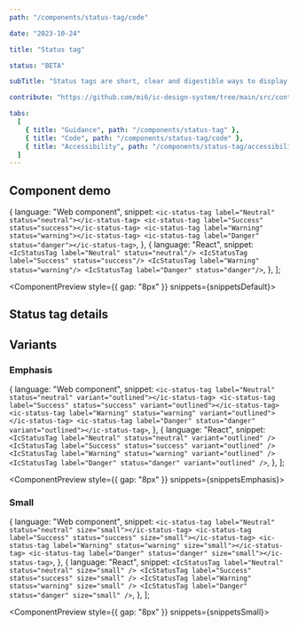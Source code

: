 ```yaml
---
path: "/components/status-tag/code"

date: "2023-10-24"

title: "Status tag"

status: "BETA"

subTitle: "Status tags are short, clear and digestible ways to display the status of something on the page."

contribute: "https://github.com/mi6/ic-design-system/tree/main/src/content/structured/components/status-tag"

tabs:
  [
    { title: "Guidance", path: "/components/status-tag" },
    { title: "Code", path: "/components/status-tag/code" },
    { title: "Accessibility", path: "/components/status-tag/accessibility" },
  ]
---
```



## Component demo

  {
    language: "Web component",
    snippet: `<ic-status-tag label="Neutral" status="neutral"></ic-status-tag>
<ic-status-tag label="Success" status="success"></ic-status-tag>
<ic-status-tag label="Warning" status="warning"></ic-status-tag>
<ic-status-tag label="Danger" status="danger"></ic-status-tag>`,
  },
  {
    language: "React",
    snippet: `<IcStatusTag label="Neutral" status="neutral"/>
<IcStatusTag label="Success" status="success"/>
<IcStatusTag label="Warning" status="warning"/>
<IcStatusTag label="Danger" status="danger"/>`,
  },
];

<ComponentPreview style={{ gap: "8px" }} snippets={snippetsDefault}>
  <IcStatusTag label="Neutral" status="neutral" />
  <IcStatusTag label="Success" status="success" />
  <IcStatusTag label="Warning" status="warning" />
  <IcStatusTag label="Danger" status="danger" />
</ComponentPreview>

## Status tag details

<ComponentDetails component="ic-status-tag" />

## Variants

### Emphasis

  {
    language: "Web component",
    snippet: `<ic-status-tag label="Neutral" status="neutral" variant="outlined"></ic-status-tag>
<ic-status-tag label="Success" status="success" variant="outlined"></ic-status-tag>
<ic-status-tag label="Warning" status="warning" variant="outlined"></ic-status-tag>
<ic-status-tag label="Danger" status="danger" variant="outlined"></ic-status-tag>`,
  },
  {
    language: "React",
    snippet: `<IcStatusTag label="Neutral" status="neutral" variant="outlined" />
<IcStatusTag label="Success" status="success" variant="outlined" />
<IcStatusTag label="Warning" status="warning" variant="outlined" />
<IcStatusTag label="Danger" status="danger" variant="outlined" />`,
  },
];

<ComponentPreview style={{ gap: "8px" }} snippets={snippetsEmphasis}>
  <IcStatusTag label="Neutral" status="neutral" variant="outlined" />
  <IcStatusTag label="Success" status="success" variant="outlined" />
  <IcStatusTag label="Warning" status="warning" variant="outlined" />
  <IcStatusTag label="Danger" status="danger" variant="outlined" />
</ComponentPreview>

### Small

  {
    language: "Web component",
    snippet: `<ic-status-tag label="Neutral" status="neutral" size="small"></ic-status-tag>
<ic-status-tag label="Success" status="success" size="small"></ic-status-tag>
<ic-status-tag label="Warning" status="warning" size="small"></ic-status-tag>
<ic-status-tag label="Danger" status="danger" size="small"></ic-status-tag>`,
  },
  {
    language: "React",
    snippet: `<IcStatusTag label="Neutral" status="neutral" size="small" />
<IcStatusTag label="Success" status="success" size="small" />
<IcStatusTag label="Warning" status="warning" size="small" />
<IcStatusTag label="Danger" status="danger" size="small" />`,
  },
];

<ComponentPreview style={{ gap: "8px" }} snippets={snippetsSmall}>
  <IcStatusTag label="Neutral" status="neutral" size="small" />
  <IcStatusTag label="Success" status="success" size="small" />
  <IcStatusTag label="Warning" status="warning" size="small" />
  <IcStatusTag label="Danger" status="danger" size="small" />
</ComponentPreview>
